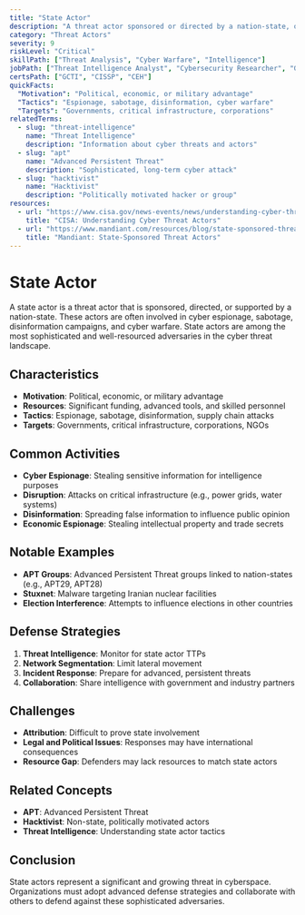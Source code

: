 ```yaml
---
title: "State Actor"
description: "A threat actor sponsored or directed by a nation-state, often involved in cyber espionage, sabotage, or warfare."
category: "Threat Actors"
severity: 9
riskLevel: "Critical"
skillPath: ["Threat Analysis", "Cyber Warfare", "Intelligence"]
jobPath: ["Threat Intelligence Analyst", "Cybersecurity Researcher", "Government Security Specialist"]
certsPath: ["GCTI", "CISSP", "CEH"]
quickFacts:
  "Motivation": "Political, economic, or military advantage"
  "Tactics": "Espionage, sabotage, disinformation, cyber warfare"
  "Targets": "Governments, critical infrastructure, corporations"
relatedTerms:
  - slug: "threat-intelligence"
    name: "Threat Intelligence"
    description: "Information about cyber threats and actors"
  - slug: "apt"
    name: "Advanced Persistent Threat"
    description: "Sophisticated, long-term cyber attack"
  - slug: "hacktivist"
    name: "Hacktivist"
    description: "Politically motivated hacker or group"
resources:
  - url: "https://www.cisa.gov/news-events/news/understanding-cyber-threat-actors-and-their-behaviors"
    title: "CISA: Understanding Cyber Threat Actors"
  - url: "https://www.mandiant.com/resources/blog/state-sponsored-threat-actors"
    title: "Mandiant: State-Sponsored Threat Actors"
---
```


# State Actor

A state actor is a threat actor that is sponsored, directed, or supported by a nation-state. These actors are often involved in cyber espionage, sabotage, disinformation campaigns, and cyber warfare. State actors are among the most sophisticated and well-resourced adversaries in the cyber threat landscape.

## Characteristics
- **Motivation**: Political, economic, or military advantage
- **Resources**: Significant funding, advanced tools, and skilled personnel
- **Tactics**: Espionage, sabotage, disinformation, supply chain attacks
- **Targets**: Governments, critical infrastructure, corporations, NGOs

## Common Activities
- **Cyber Espionage**: Stealing sensitive information for intelligence purposes
- **Disruption**: Attacks on critical infrastructure (e.g., power grids, water systems)
- **Disinformation**: Spreading false information to influence public opinion
- **Economic Espionage**: Stealing intellectual property and trade secrets

## Notable Examples
- **APT Groups**: Advanced Persistent Threat groups linked to nation-states (e.g., APT29, APT28)
- **Stuxnet**: Malware targeting Iranian nuclear facilities
- **Election Interference**: Attempts to influence elections in other countries

## Defense Strategies
1. **Threat Intelligence**: Monitor for state actor TTPs
2. **Network Segmentation**: Limit lateral movement
3. **Incident Response**: Prepare for advanced, persistent threats
4. **Collaboration**: Share intelligence with government and industry partners

## Challenges
- **Attribution**: Difficult to prove state involvement
- **Legal and Political Issues**: Responses may have international consequences
- **Resource Gap**: Defenders may lack resources to match state actors

## Related Concepts
- **APT**: Advanced Persistent Threat
- **Hacktivist**: Non-state, politically motivated actors
- **Threat Intelligence**: Understanding state actor tactics

## Conclusion

State actors represent a significant and growing threat in cyberspace. Organizations must adopt advanced defense strategies and collaborate with others to defend against these sophisticated adversaries. 